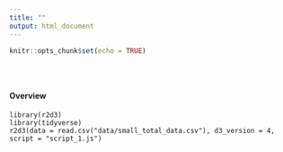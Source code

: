 ```yaml
---
title: ""
output: html_document
---
```


```r
knitr::opts_chunk$set(echo = TRUE)
```


<style type="text/css">
.title {
  display: none;
}

#getting-started img {
  margin-right: 1px;
}

</style>

<div class="row" style="padding-top: 30px;">
<div class="col-sm-6">

#### Overview




```undefined

library(r2d3)
library(tidyverse)
r2d3(data = read.csv("data/small_total_data.csv"), d3_version = 4, script = "script_1.js")

```


